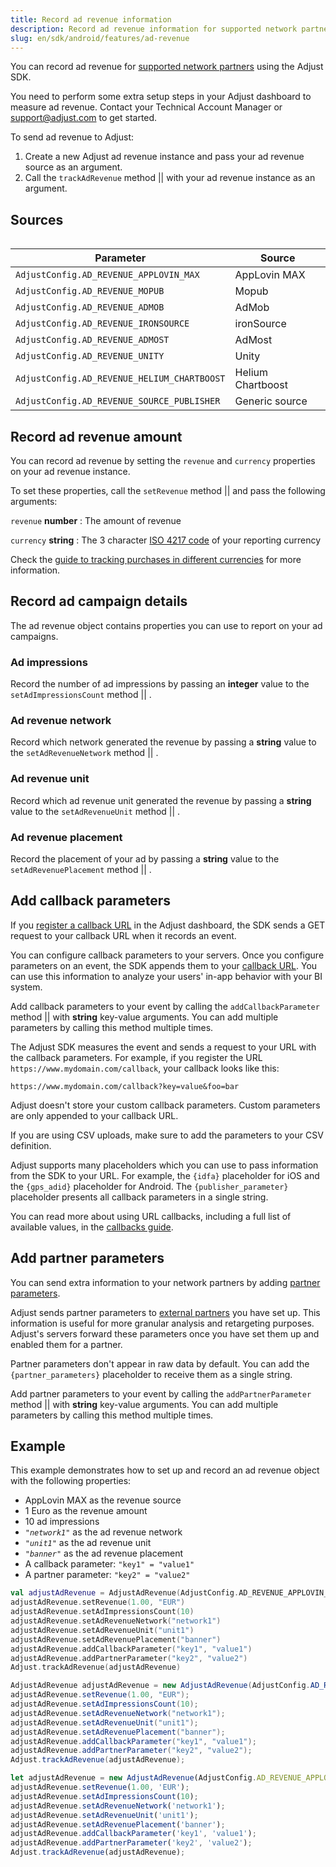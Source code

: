 ```yaml
---
title: Record ad revenue information
description: Record ad revenue information for supported network partners using the Adjust SDK.
slug: en/sdk/android/features/ad-revenue
---
```



You can record ad revenue for [supported network partners](https://help.adjust.com/en/article/ad-revenue) using the Adjust SDK.

<Callout type="important">

You need to perform some extra setup steps in your Adjust dashboard to measure ad revenue. Contact your Technical Account Manager or support@adjust.com to get started.

</Callout>

To send ad revenue to Adjust:

1. Create a new Adjust ad revenue instance and pass your ad revenue source as an argument.
2. Call the <Tooltip>`trackAdRevenue` method || <TrackAdRevenueSig /></Tooltip> with your ad revenue instance as an argument.

<TrackAdRevenue />

## Sources

<Table>

| Parameter                            | Source            |
| ------------------------------------ | ----------------- |
| `AdjustConfig.AD_REVENUE_APPLOVIN_MAX`      | AppLovin MAX      |
| `AdjustConfig.AD_REVENUE_MOPUB`            | Mopub             |
| `AdjustConfig.AD_REVENUE_ADMOB`            | AdMob             |
| `AdjustConfig.AD_REVENUE_IRONSOURCE`       | ironSource        |
| `AdjustConfig.AD_REVENUE_ADMOST`           | AdMost            |
| `AdjustConfig.AD_REVENUE_UNITY`            | Unity             |
| `AdjustConfig.AD_REVENUE_HELIUM_CHARTBOOST` | Helium Chartboost |
| `AdjustConfig.AD_REVENUE_SOURCE_PUBLISHER`        | Generic source    |

</Table>

## Record ad revenue amount

You can record ad revenue by setting the `revenue` and `currency` properties on your ad revenue instance.

To set these properties, call the <Tooltip>`setRevenue` method || <SetRevenueSig /></Tooltip> and pass the following arguments:

`revenue` **number**
: The amount of revenue

`currency` **string**
: The 3 character [ISO 4217 code](https://www.iban.com/currency-codes) of your reporting currency

<Callout type="seealso">

Check the [guide to tracking purchases in different currencies](https://help.adjust.com/en/article/currency-conversion) for more information.

</Callout>

<SetRevenue />

## Record ad campaign details

The ad revenue object contains properties you can use to report on your ad campaigns.

### Ad impressions

Record the number of ad impressions by passing an **integer** value to the <Tooltip>`setAdImpressionsCount` method || <SetAdImpressionsCountSig /></Tooltip>.

<SetAdImpressionsCount />

### Ad revenue network

Record which network generated the revenue by passing a **string** value to the <Tooltip>`setAdRevenueNetwork` method || <SetAdRevenueNetworkSig /></Tooltip>.

<SetAdRevenueNetwork />

### Ad revenue unit

Record which ad revenue unit generated the revenue by passing a **string** value to the <Tooltip>`setAdRevenueUnit` method || <SetAdRevenueUnitSig /></Tooltip>.

<SetAdRevenueUnit />

### Ad revenue placement

Record the placement of your ad by passing a **string** value to the <Tooltip>`setAdRevenuePlacement` method || <SetAdRevenuePlacementSig /></Tooltip>.

<SetAdRevenuePlacement />

## Add callback parameters

If you [register a callback URL](https://help.adjust.com/en/article/recommended-placeholders-callbacks) in the Adjust dashboard, the SDK sends a GET request to your callback URL when it records an event.

You can configure callback parameters to your servers. Once you configure parameters on an event, the SDK appends them to your [callback URL](https://help.adjust.com/en/article/raw-data-exports). You can use this information to analyze your users' in-app behavior with your BI system.

Add callback parameters to your event by calling the <Tooltip>`addCallbackParameter` method || <AddCallbackParameterSig /></Tooltip> with **string** key-value arguments. You can add multiple parameters by calling this method multiple times.

The Adjust SDK measures the event and sends a request to your URL with the callback parameters. For example, if you register the URL `https://www.mydomain.com/callback`, your callback looks like this:

```http "key=value" "foo=bar"
https://www.mydomain.com/callback?key=value&foo=bar
```

<Callout type="note">

Adjust doesn't store your custom callback parameters. Custom parameters are only appended to your callback URL.

</Callout>

If you are using CSV uploads, make sure to add the parameters to your CSV definition.

Adjust supports many placeholders which you can use to pass information from the SDK to your URL. For example, the `{idfa}` placeholder for iOS and the `{gps_adid}` placeholder for Android. The `{publisher_parameter}` placeholder presents all callback parameters in a single string.

<Callout type="seealso">

You can read more about using URL callbacks, including a full list of available values, in the [callbacks guide](https://help.adjust.com/en/article/callbacks).

</Callout>

<AddCallbackParameter />

## Add partner parameters

You can send extra information to your network partners by adding [partner parameters](https://help.adjust.com/en/article/data-sharing-ad-network#map-parameters).

Adjust sends partner parameters to [external partners](https://help.adjust.com/en/article/integrated-partners) you have set up. This information is useful for more granular analysis and retargeting purposes. Adjust's servers forward these parameters once you have set them up and enabled them for a partner.

<Callout type="note">

Partner parameters don't appear in raw data by default. You can add the `{partner_parameters}` placeholder to receive them as a single string.

</Callout>

Add partner parameters to your event by calling the <Tooltip>`addPartnerParameter` method || <AddPartnerParameterSig /></Tooltip> with **string** key-value arguments. You can add multiple parameters by calling this method multiple times.

<AddPartnerParameter />

## Example

This example demonstrates how to set up and record an ad revenue object with the following properties:

-  AppLovin MAX as the revenue source
-  1 Euro as the revenue amount
-  10 ad impressions
-  _`"network1"`_ as the ad revenue network
-  _`"unit1"`_ as the ad revenue unit
-  _`"banner"`_ as the ad revenue placement
-  A callback parameter: `"key1" = "value1"`
-  A partner parameter: `"key2" = "value2"`

<Tabs>
<Tab title="Kotlin" sync="kotlin">

```kotlin
val adjustAdRevenue = AdjustAdRevenue(AdjustConfig.AD_REVENUE_APPLOVIN_MAX)
adjustAdRevenue.setRevenue(1.00, "EUR")
adjustAdRevenue.setAdImpressionsCount(10)
adjustAdRevenue.setAdRevenueNetwork("network1")
adjustAdRevenue.setAdRevenueUnit("unit1")
adjustAdRevenue.setAdRevenuePlacement("banner")
adjustAdRevenue.addCallbackParameter("key1", "value1")
adjustAdRevenue.addPartnerParameter("key2", "value2")
Adjust.trackAdRevenue(adjustAdRevenue)
```

</Tab>
<Tab title="Java" sync="java">

```java
AdjustAdRevenue adjustAdRevenue = new AdjustAdRevenue(AdjustConfig.AD_REVENUE_APPLOVIN_MAX);
adjustAdRevenue.setRevenue(1.00, "EUR");
adjustAdRevenue.setAdImpressionsCount(10);
adjustAdRevenue.setAdRevenueNetwork("network1");
adjustAdRevenue.setAdRevenueUnit("unit1");
adjustAdRevenue.setAdRevenuePlacement("banner");
adjustAdRevenue.addCallbackParameter("key1", "value1");
adjustAdRevenue.addPartnerParameter("key2", "value2");
Adjust.trackAdRevenue(adjustAdRevenue);
```

</Tab>

<Tab title="Javascript" sync="js">

```js
let adjustAdRevenue = new AdjustAdRevenue(AdjustConfig.AD_REVENUE_APPLOVIN_MAX)
adjustAdRevenue.setRevenue(1.00, 'EUR');
adjustAdRevenue.setAdImpressionsCount(10);
adjustAdRevenue.setAdRevenueNetwork('network1');
adjustAdRevenue.setAdRevenueUnit('unit1');
adjustAdRevenue.setAdRevenuePlacement('banner');
adjustAdRevenue.addCallbackParameter('key1', 'value1');
adjustAdRevenue.addPartnerParameter('key2', 'value2');
Adjust.trackAdRevenue(adjustAdRevenue);
```

</Tab>
</Tabs>
